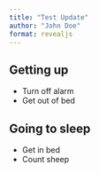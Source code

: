 ```yaml
---
title: "Test Update"
author: "John Doe"
format: revealjs
---
```


## Getting up

- Turn off alarm
- Get out of bed

## Going to sleep

- Get in bed
- Count sheep
